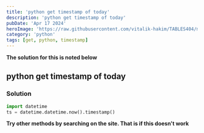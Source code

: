 ---
title: 'python get timestamp of today'
description: 'python get timestamp of today'
pubDate: 'Apr 17 2024'
heroImage: 'https://raw.githubusercontent.com/vitalik-hakim/TABLES404/main/error_b/python.jpg'
category: 'python'
tags: [get, python, timestamp]
---

**The solution for this is noted below**

## python get timestamp of today

### Solution

```python
import datetime
ts = datetime.datetime.now().timestamp()
```
**Try other methods by searching on the site. That is if this doesn't work**
